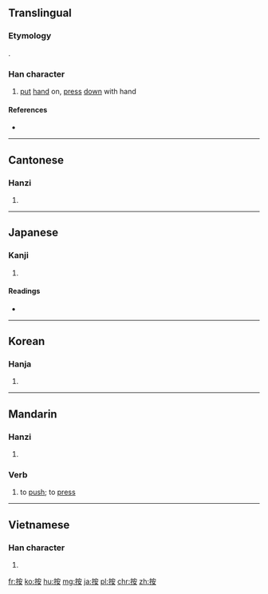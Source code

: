 ==Translingual==

===Etymology===
{{Han compound|手|安|alt1=扌|ls=psc|c1=s|c2=p}}.

===Han character===
{{Han char|rn=64|rad=手|as=06|sn=9|four=5304<sub>4</sub>|canj=手十女 (QJV)|ids=⿰[[扌]][[安]]}}

# [[put]] [[hand]] on, [[press]] [[down]] with hand

====References====
* {{Han ref|kx=0429.260|dkj=12038|dj=0779.030|hdz=31876.010|uh=6309|ud=25353|bh=ABF6|bd=44022}}

----

==Cantonese==

===Hanzi===
{{yue-hanzi|jyut=|y=on3, ngon3}}

# {{defn|lang=yue|sort=手06}}

----

==Japanese==

===Kanji===
{{ja-kanji|grade=|rs=手06}}

# {{defn|lang=ja|sort=手06}}

====Readings====
* {{ja-readings|on=[[あん]] (an)|kun=[[おさえる]] (osaeru), [[しらべる]] (shiraberu)}}

----

==Korean==

===Hanja===
{{ko-hanja|hangeul=[[안]], [[알]]|eumhun=|rv=an, al|mr=an, al|y=an, al}}

# {{defn|lang=ko|sort=手06}}

----

==Mandarin==
{{zh-forms}}

===Hanzi===
{{cmn-hanzi|pin=[[àn]] ([[an4]]), [[kōu]] ([[kou1]]), [[kuà]] ([[kua4]])|wg=an<sup>4</sup>, k'ou<sup>1</sup>, k'ua<sup>4</sup>}}

# {{defn|lang=cmn|sort=手06}}

===Verb===
{{cmn-verb|ts|pin=àn|pint=an4|tra=按|sim=按}}

# to [[push]]; to [[press]]

----

==Vietnamese==

===Han character===
{{vi-hantu|[[án]], [[ấn]], [[ướn]]|rs=手06}}

# {{defn|lang=vi|sort=手06}}

[[fr:按]]
[[ko:按]]
[[hu:按]]
[[mg:按]]
[[ja:按]]
[[pl:按]]
[[chr:按]]
[[zh:按]]